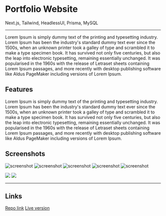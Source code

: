 # Portfolio Website

<p className="text-sm font-bold">
  Next.js, Tailwind, HeadlessUI, Prisma, MySQL
</p>

---

Lorem Ipsum is simply dummy text of the printing and typesetting industry. Lorem Ipsum has been the industry's standard dummy text ever since the 1500s, when an unknown printer took a galley of type and scrambled it to make a type specimen book. It has survived not only five centuries, but also the leap into electronic typesetting, remaining essentially unchanged. It was popularised in the 1960s with the release of Letraset sheets containing Lorem Ipsum passages, and more recently with desktop publishing software like Aldus PageMaker including versions of Lorem Ipsum.

## Features

Lorem Ipsum is simply dummy text of the printing and typesetting industry. Lorem Ipsum has been the industry's standard dummy text ever since the 1500s, when an unknown printer took a galley of type and scrambled it to make a type specimen book. It has survived not only five centuries, but also the leap into electronic typesetting, remaining essentially unchanged. It was popularised in the 1960s with the release of Letraset sheets containing Lorem Ipsum passages, and more recently with desktop publishing software like Aldus PageMaker including versions of Lorem Ipsum.

## Screenshots

![screenshot](/screenshots/portfolio-next/dark1.webp)
![screenshot](/screenshots/portfolio-next/dark2.webp)
![screenshot](/screenshots/portfolio-next/dark3.webp)
![screenshot](/screenshots/portfolio-next/light1.webp)
![screenshot](/screenshots/portfolio-next/light2.webp)

<div className="flex">
  <img src="/screenshots/portfolio-next/mobile1.webp" />
  <img src="/screenshots/portfolio-next/mobile1.webp" />
</div>

---

## Links

[Repo link](https://www.github.com)
[Live version](https://www.github.com)
